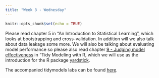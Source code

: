 ```yaml
---
title: "Week 3 - Wednesday"
---
```


```r
knitr::opts_chunk$set(echo = TRUE)
```

Please read chapter 5 in "An Introduction to Statistical Learning", which looks at bootstrapping and cross-validation. In addition will we also talk about data leakage some more.
We will also be talking about evaluating model performance so please also read chapter [9 - Judging model effectiveness](https://www.tmwr.org/performance.html) in "Tidy Modeling with R, which we will use as the introduction for the R package [yardstick](https://yardstick.tidymodels.org/).

The accompanied tidymodels labs can be found [here](https://emilhvitfeldt.github.io/ISLR-tidymodels-labs/resampling-methods.html).
